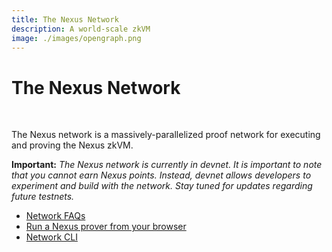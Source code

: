 ```yaml
---
title: The Nexus Network
description: A world-scale zkVM
image: ./images/opengraph.png
---
```





# The Nexus Network

<br />

The Nexus network is a massively-parallelized proof network for executing and proving the Nexus zkVM.

**Important:** *The Nexus network is currently in devnet. It is important to note that you cannot earn Nexus points. Instead, devnet allows developers to experiment and build with the network. Stay tuned for updates regarding future testnets.*


* [Network FAQs](https://nexus.xyz/network#network-faqs)
* [Run a Nexus prover from your browser](/network/web)
* [Network CLI](/network/cli)
